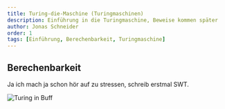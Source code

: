 ```yaml
---
title: Turing-die-Maschine (Turingmaschinen)
description: Einführung in die Turingmaschine, Beweise kommen später
author: Jonas Schneider
order: 1
tags: [Einführung, Berechenbarkeit, Turingmaschine]
---
```


## Berechenbarkeit

Ja ich mach ja schon hör auf zu stressen, schreib erstmal SWT.

![Turing in Buff](/teaching-assets/scil/maschine-turing.png)